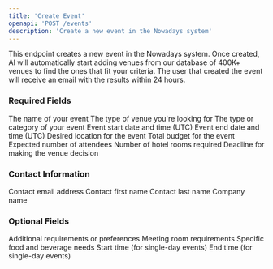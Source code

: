 ```yaml
---
title: 'Create Event'
openapi: 'POST /events'
description: 'Create a new event in the Nowadays system'
---
```


This endpoint creates a new event in the Nowadays system. Once created, AI will automatically start adding venues from our database of 400K+ venues to find the ones that fit your criteria. The user that created the event will receive an email with the results within 24 hours.

### Required Fields

<ParamField body="name" type="string" required>
  The name of your event
</ParamField>

<ParamField body="venue_type" type="string" required>
  The type of venue you're looking for
</ParamField>

<ParamField body="event_type" type="string" required>
  The type or category of your event
</ParamField>

<ParamField body="start_date" type="datetime" required>
  Event start date and time (UTC)
</ParamField>

<ParamField body="end_date" type="datetime" required>
  Event end date and time (UTC)
</ParamField>

<ParamField body="location" type="string" required>
  Desired location for the event
</ParamField>

<ParamField body="budget" type="number" required>
  Total budget for the event
</ParamField>

<ParamField body="num_people" type="integer" required>
  Expected number of attendees
</ParamField>

<ParamField body="num_hotel_rooms_needed" type="integer" required>
  Number of hotel rooms required
</ParamField>

<ParamField body="decision_deadline" type="datetime" required>
  Deadline for making the venue decision
</ParamField>

### Contact Information

<ParamField body="email" type="string" required>
  Contact email address
</ParamField>

<ParamField body="first_name" type="string" required>
  Contact first name
</ParamField>

<ParamField body="last_name" type="string" required>
  Contact last name
</ParamField>

<ParamField body="company" type="string" required>
  Company name
</ParamField>

### Optional Fields

<ParamField body="other_notes" type="string">
  Additional requirements or preferences
</ParamField>

<ParamField body="meeting_rooms" type="string">
  Meeting room requirements
</ParamField>

<ParamField body="food_beverage_requirements" type="string">
  Specific food and beverage needs
</ParamField>

<ParamField body="start_time" type="string">
  Start time (for single-day events)
</ParamField>

<ParamField body="end_time" type="string">
  End time (for single-day events)
</ParamField>
